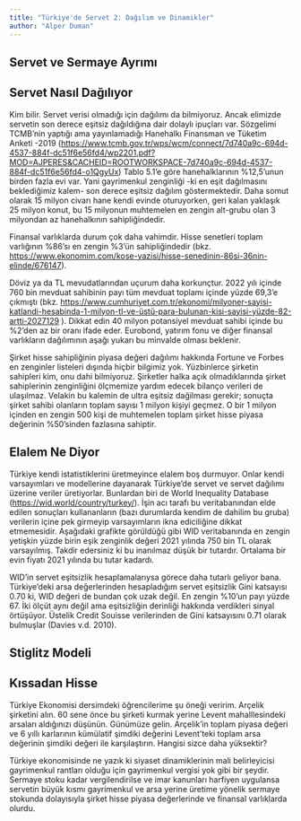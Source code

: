 ```yaml
---
title: "Türkiye'de Servet 2: Dağılım ve Dinamikler"
author: "Alper Duman"
---
```


## Servet ve Sermaye Ayrımı

## Servet Nasıl Dağılıyor

Kim bilir. Servet verisi olmadığı için dağılımı da bilmiyoruz. Ancak elimizde servetin son derece eşitsiz dağıldığına dair dolaylı ipuçları var. Sözgelimi TCMB'nin yaptığı ama yayınlamadığı Hanehalkı Finansman ve Tüketim Anketi -2019 (<https://www.tcmb.gov.tr/wps/wcm/connect/7d740a9c-694d-4537-884f-dc51f6e56fd4/wp2201.pdf?MOD=AJPERES&CACHEID=ROOTWORKSPACE-7d740a9c-694d-4537-884f-dc51f6e56fd4-o1QgyUx>) Tablo 5.1'e göre hanehalklarının %12,5'unun birden fazla evi var. Yani gayrimenkul zenginliği -ki en eşit dağılmasını beklediğimiz kalem- son derece eşitsiz dağılım göstermektedir. Daha somut olarak 15 milyon civarı hane kendi evinde oturuyorken, geri kalan yaklaşık 25 milyon konut, bu 15 milyonun muhtemelen en zengin alt-grubu olan 3 milyondan az hanehalkının sahipliğindedir.

Finansal varlıklarda durum çok daha vahimdir. Hisse senetleri toplam varlığının %86'sı en zengin %3'ün sahipliğindedir (bkz. <https://www.ekonomim.com/kose-yazisi/hisse-senedinin-86si-36nin-elinde/676147>).

Döviz ya da TL mevudatlarından uçurum daha korkunçtur. 2022 yılı içinde 760 bin mevduat sahibinin payı tüm mevduat toplamı içinde yüzde 69,3'e çıkmıştı (bkz. [https://www.cumhuriyet.com.tr/ekonomi/milyoner-sayisi-katlandi-hesabinda-1-milyon-tl-ve-üstü-para-bulunan-kisi-sayisi-yüzde-82-artti-2027129](https://www.cumhuriyet.com.tr/ekonomi/milyoner-sayisi-katlandi-hesabinda-1-milyon-tl-ve-üstü-para-bulunan-kisi-sayisi-yüzde-82-artti-2027129) ). Dikkat edin 40 milyon potansiyel mevduat sahibi içinde bu %2'den az bir oranı ifade eder. Eurobond, yatırım fonu ve diğer finansal varlıkların dağılımının aşağı yukarı bu minvalde olması beklenir.

Şirket hisse sahipliğinin piyasa değeri dağılımı hakkında Fortune ve Forbes en zenginler listeleri dışında hiçbir bilgimiz yok. Yüzbinlerce şirketin sahipleri kim, onu dahi bilmiyoruz. Şirketler halka açık olmadıklarında şirket sahiplerinin zenginliğini ölçmemize yardım edecek bilanço verileri de ulaşılmaz. Velakin bu kalemin de ultra eşitsiz dağilması gerekir; sonuçta şirket sahibi olanların toplam sayısı 1 milyon kişiyi geçmez. O bir 1 milyon içinden en zengin 500 kişi de muhtemelen toplam şirket hisse piyasa değerinin %50'sinden fazlasına sahiptir.

## Elalem Ne Diyor

Türkiye kendi istatistiklerini üretmeyince elalem boş durmuyor. Onlar kendi varsayımları ve modellerine dayanarak Türkiye'de servet ve servet dağılımı üzerine veriler üretiyorlar. Bunlardan biri de World Inequality Database (<https://wid.world/country/turkey/>). İşin acı tarafı bu veritabanından elde edilen sonuçları kullananların (bazı durumlarda kendim de dahilim bu gruba) verilerin içine pek girmeyip varsayımların ikna ediciliğine dikkat etmemesidir. Aşağıdaki grafikte görüldüğü gibi WID veritabanında en zengin yetişkin yüzde birin eşik zenginlik değeri 2021 yılında 750 bin TL olarak varsayılmış. Takdir edersiniz ki bu inanılmaz düşük bir tutardır. Ortalama bir evin fiyatı 2021 yılında bu tutar kadardı.

WID'in servet eşitsizlik hesaplamalarıysa görece daha tutarlı geliyor bana. Türkiye'deki arsa değerlerinden hesapladığım servet eşitsizlik Gini katsayısı 0.70 ki, WID değeri de bundan çok uzak değil. En zengin %10'un payı yüzde 67. İki ölçüt aynı değil ama eşitsizliğin derinliği hakkında verdikleri sinyal örtüşüyor. Üstelik Credit Souisse verilerinden de Gini katsayısını 0.71 olarak bulmuşlar (Davies v.d. 2010).

## 

## Stiglitz Modeli

## Kıssadan Hisse

Türkiye Ekonomisi dersimdeki öğrencilerime şu öneği veririm. Arçelik şirketini alın. 60 sene önce bu şirketi kurmak yerine Levent mahalllesindeki arsaları aldığınızı düşünün. Günümüze gelin. Arçelik'in toplam piyasa değeri ve 6 yıllı karlarının kümülatif şimdiki değerini Levent'teki toplam arsa değerinin şimdiki değeri ile karşılaştırın. Hangisi sizce daha yüksektir?

Türkiye ekonomisinde ne yazık ki siyaset dinamiklerinin mali belirleyicisi gayrimenkul rantları olduğu için gayrimenkul vergisi yok gibi bir şeydir. Sermaye stoku kadar vergilendirilse ve imar kanunları harfiyen uygulansa servetin büyük kısmı gayrimenkul ve arsa yerine üretime yönelik sermaye stokunda dolayısıyla şirket hisse piyasa değerlerinde ve finansal varlıklarda olurdu.
